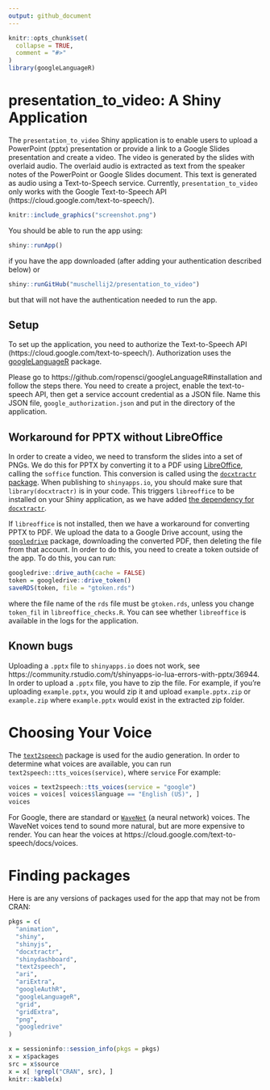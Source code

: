```yaml
---
output: github_document
---
```


<!-- README.md is generated from README.Rmd. Please edit that file -->

```r
knitr::opts_chunk$set(
  collapse = TRUE,
  comment = "#>"
)
library(googleLanguageR)
```


# presentation_to_video: A Shiny Application

<!-- badges: start -->
<!-- badges: end -->

The `presentation_to_video` Shiny application is to enable users to upload a PowerPoint (pptx) presentation or provide a link to a Google Slides presentation and create a video.  The video is generated by the slides with overlaid audio.  The overlaid audio is extracted as text from the speaker notes of the PowerPoint or Google Slides document.  This text is generated as audio using a Text-to-Speech service.  Currently, `presentation_to_video` only works with the Google Text-to-Speech API (https://cloud.google.com/text-to-speech/).  

```r
knitr::include_graphics("screenshot.png")
```

You should be able to run the app using:

```r
shiny::runApp()
```

if you have the app downloaded (after adding your authentication described below) or 

```r
shiny::runGitHub("muschellij2/presentation_to_video")
```

but that will not have the authentication needed to run the app.

## Setup

To set up the application, you need to authorize the Text-to-Speech API (https://cloud.google.com/text-to-speech/).  Authorization uses the [googleLanguageR](https://github.com/ropensci/googleLanguageR) package.  

Please go to https://github.com/ropensci/googleLanguageR#installation and follow the steps there.  You need to create a project, enable the text-to-speech API, then get a service account credential as a JSON file.  Name this JSON file, `google_authorization.json` and put in the directory of the application.

## Workaround for PPTX without LibreOffice

In order to create a video, we need to transform the slides into a set of PNGs.  We do this for PPTX by converting it to a PDF using [LibreOffice](https://www.libreoffice.org/), calling the `soffice` function.  This conversion is called using the [`docxtractr` package](https://github.com/hrbrmstr/docxtractr).  When publishing to `shinyapps.io`, you should make sure that `library(docxtractr)` is in your code.  This triggers `libreoffice` to be installed on your Shiny application, as we have added [the dependency for `docxtractr`](https://github.com/rstudio/shinyapps-package-dependencies/blob/master/packages/docxtractr/install).  

If `libreoffice` is not installed, then we have a workaround for converting PPTX to PDF.  We upload the data to a Google Drive account, using the [`googledrive`](https://github.com/tidyverse/googledrive) package, downloading the converted PDF, then deleting the file from that account.  In order to do this, you need to create a token outside of the app.  To do this, you can run:

```r
googledrive::drive_auth(cache = FALSE)
token = googledrive::drive_token()
saveRDS(token, file = "gtoken.rds")
```

where the file name of the `rds` file must be `gtoken.rds`, unless you change `token_fil` in `libreoffice_checks.R`.  You can see whether `libreoffice` is available in the logs for the application.  

## Known bugs

Uploading a `.pptx` file to `shinyapps.io` does not work, see https://community.rstudio.com/t/shinyapps-io-lua-errors-with-pptx/36944.  In order to upload a `.pptx` file, you have to zip the file.  For example, if you're uploading `example.pptx`, you would zip it and upload `example.pptx.zip` or `example.zip` where `example.pptx` would exist in the extracted zip folder.


# Choosing Your Voice

The [`text2speech`](https://github.com/muschellij2/text2speech) package is used for the audio generation.  In order to determine what voices are available, you can run `text2speech::tts_voices(service)`, where `service`   For example:

```r
voices = text2speech::tts_voices(service = "google")
voices = voices[ voices$language == "English (US)", ]
voices
```


For Google, there are standard or [`WaveNet`](https://cloud.google.com/text-to-speech/docs/wavenet) (a neural network) voices.  The WaveNet voices tend to sound more natural, but are more expensive to render.  You can hear the voices at https://cloud.google.com/text-to-speech/docs/voices.


# Finding packages

Here is are any versions of packages used for the app that may not be from CRAN:
```r
pkgs = c(
  "animation",
  "shiny",
  "shinyjs",
  "docxtractr",
  "shinydashboard",
  "text2speech",
  "ari",
  "ariExtra",
  "googleAuthR",
  "googleLanguageR",
  "grid",
  "gridExtra",
  "png",
  "googledrive"
)
```



```r
x = sessioninfo::session_info(pkgs = pkgs)
x = x$packages
src = x$source
x = x[ !grepl("CRAN", src), ]
knitr::kable(x)
```
